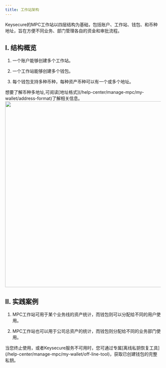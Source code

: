 ---
title: 工作站架构
---

Keysecure的MPC工作站以四层结构为基础，包括账户、工作站、钱包、和币种地址，旨在方便不同业务、部门管理各自的资金和审批流程。



## I. 结构概览

1. 一个账户能够创建多个工作站。

2. 一个工作站能够创建多个钱包。

3. 每个钱包支持多种币种，每种资产币种可以有一个或多个地址。

<Tip> 
想要了解币种多地址,可阅读[地址格式](/help-center/manage-mpc/my-wallet/address-format)了解相关信息。
</Tip>




<div className="w-full flex items-center justify-center">
    <img src="/images/help-center/account.png" width="600"/>
</div>

## II. 实践案例

1. MPC工作站可用于某个业务线的资产统计，而钱包则可以分配给不同的用户使用。

2. MPC工作站也可以用于公司总资产的统计，而钱包则分配给不同的业务部门使用。

<Tip> 
当您终止使用，或者Keysecure服务不可用时，您可通过专属[离线私钥恢复工具](/help-center/manage-mpc/my-wallet/off-line-tool)，获取已创建钱包的完整私钥。
</Tip>

